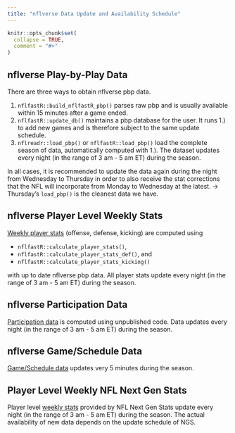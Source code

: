 ```yaml
---
title: "nflverse Data Update and Availability Schedule"
---
```


```r
knitr::opts_chunk$set(
  collapse = TRUE,
  comment = "#>"
)
```

## nflverse Play-by-Play Data

There are three ways to obtain nflverse pbp data. 

1. `nflfastR::build_nflfastR_pbp()` parses raw pbp and is usually available within 15 minutes after a game ended.
2. `nflfastR::update_db()` maintains a pbp database for the user. It runs 1.) to add new games and is therefore subject to the same update schedule.
3. `nflreadr::load_pbp()` or `nflfastR::load_pbp()` load the complete season of data, automatically computed with 1.). The dataset updates every night (in the range of 3 am - 5 am ET) during the season.

In all cases, it is recommended to update the data again during the night from Wednesday to Thursday in order to also receive the stat corrections that the NFL will incorporate from Monday to Wednesday at the latest. -> Thursday's `load_pbp()` is the cleanest data we have.

## nflverse Player Level Weekly Stats

[Weekly player stats](https://nflreadr.nflverse.com/reference/load_player_stats.html) (offense, defense, kicking) are computed using

- `nflfastR::calculate_player_stats()`, 
- `nflfastR::calculate_player_stats_def()`, and
- `nflfastR::calculate_player_stats_kicking()`

with up to date nflverse pbp data. All player stats update every night (in the range of 3 am - 5 am ET) during the season.

## nflverse Participation Data

[Participation data](https://nflreadr.nflverse.com/reference/load_participation.html) is computed using unpublished code. Data updates every night (in the range of 3 am - 5 am ET) during the season.

## nflverse Game/Schedule Data

[Game/Schedule data](https://nflreadr.nflverse.com/reference/load_schedules.html) updates very 5 minutes during the season.

## Player Level Weekly NFL Next Gen Stats

Player level [weekly stats](https://nflreadr.nflverse.com/reference/load_nextgen_stats.html) provided by NFL Next Gen Stats update every night (in the range of 3 am - 5 am ET) during the season. The actual availability of new data depends on the update schedule of NGS.
